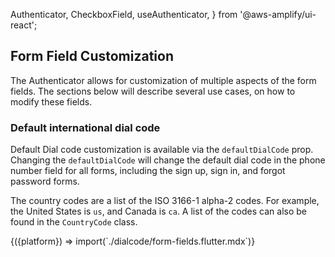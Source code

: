   Authenticator,
  CheckboxField,
  useAuthenticator,
} from '@aws-amplify/ui-react';


## Form Field Customization

The Authenticator allows for customization of multiple aspects of the form fields.
The sections below will describe several use cases, on how to modify these fields.

### Default international dial code

Default Dial code customization is available via the `defaultDialCode` prop. Changing the `defaultDialCode` will change the default dial code in the phone number field for all forms, including the sign up, sign in, and forgot password forms.

The country codes are a list of the ISO 3166-1 alpha-2 codes. For example, the United States is `us`, and Canada is `ca`.
A list of the codes can also be found in the `CountryCode` class. 

<Fragment>
  {({platform}) => import(`./dialcode/form-fields.flutter.mdx`)}
</Fragment>



